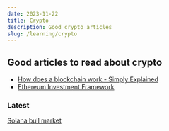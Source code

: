 ```yaml
---
date: 2023-11-22
title: Crypto
description: Good crypto articles
slug: /learning/crypto
---
```


## Good articles to read about crypto

- [How does a blockchain work - Simply Explained](https://www.youtube.com/watch?v=SSo_EIwHSd4)
- [Ethereum Investment Framework](https://tokenterminal.com/resources/crypto-research/ethereum-investment-framework)

### Latest

[Solana bull market](https://cryptopragmatist.com/p/heading-solana-bull-market)

